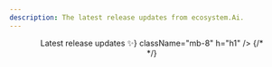 ```yaml
---
description: The latest release updates from ecosystem.Ai.
---
```



<div className="md:container">
  <div className="flex flex-col items-center content-center text-center my-10">
    <Header
      title="Changelog"
      description={<>Latest release updates ✨</>}
      className="mb-8"
      h="h1"
    />
    {/* <div className="mb-8">
      <Signup source="changelog" />
    </div> */}
  </div>
  <ChangelogIndex />
</div>
